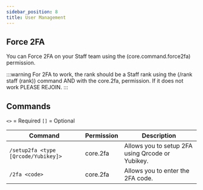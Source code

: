 ```yaml
---
sidebar_position: 8
title: User Management
---
```


<!--

- timeline
- 2fa
- notes
- adminprofile
- commandlogs
- /user


-->

## Force 2FA

You can Force 2FA on your Staff team using the (core.command.force2fa) permission.

:::warning
For 2FA to work, the rank should be a Staff rank using the (/rank staff (rank)) command AND with the core.2fa,
permission. If it does not work PLEASE REJOIN.
:::

## Commands

`<>` = Required `[]` = Optional

Command                             | Permission | Description
----------------------------------- | ---------- | ---------------------------------------
`/setup2fa <type [Qrcode/Yubikey]> `| core.2fa   | Allows you to setup 2FA using Qrcode or Yubikey.
`/2fa <code>`                       | core.2fa   | Allows you to enter the 2FA code.